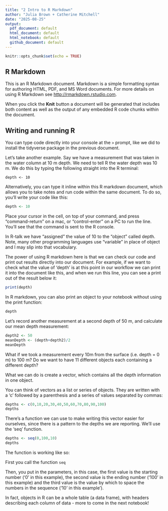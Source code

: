 ```yaml
---
title: "2 Intro to R Markdown"
author: "Julia Brown + Catherine Mitchell"
date: "2025-08-25"
output: 
  pdf_document: default
  html_document: default
  html_notebook: default
  github_document: default
---
```


```r
knitr::opts_chunk$set(echo = TRUE)
```

## R Markdown

This is an R Markdown document. Markdown is a simple formatting syntax for authoring HTML, PDF, and MS Word documents. For more details on using R Markdown see <http://rmarkdown.rstudio.com>.

When you click the **Knit** button a document will be generated that includes both content as well as the output of any embedded R code chunks within the document. 

## Writing and running R

You can type code directly into your console at the `>` prompt, like we did to install the tidyverse package in the previous document.

Let's take another example. Say we have a measurement that was taken in the water column at 10 m depth. We need to tell R the water depth was 10 m. We do this by typing the following straight into the R terminal:

```
depth <- 10
```

Alternatively, you can type it inline within this R markdown document, which allows you to take notes and run code within the same document.  To do so, you'll write your code like this:

``` r
depth <- 10
```

Place your cursor in the cell, on top of your command, and press "command-return" on a mac, or "control-enter" on a PC to run the line. You'll see that the command is sent to the R console.

In R-talk we have "assigned" the value of 10 to the "object" called depth. Note, many other programming languages use "variable" in place of object and I may slip into that vocabulary. 

The power of using R markdown here is that we can check our code and print out results directly into our document. For example, if we want to check what the value of 'depth' is at this point in our workflow we can print it into the document like this, and when we run this line, you can see a print out of the result below it:

```r
print(depth)
```

In R markdown, you can also print an object to your notebook without using the print function:

```r
depth
```


Let's record another measurement at a second depth of 50 m, and calculate our mean depth measurement:

```r
depth2 <- 50
meanDepth <- (depth+depth2)/2
meanDepth
```

What if we took a measurement every 10m from the surface (i.e. depth = 0 m) to 100 m? Do we want to have 11 different objects each containing a different depth? 

What we can do is create a vector, which contains all the depth information in one object. 

You can think of vectors as a list or series of objects. They are written with a 'c' followed by a parenthesis and a series of values separated by commas:

```r
depths <- c(0,10,20,30,40,50,60,70,80,90,100)
depths
```

There's a function we can use to make writing this vector easier for ourselves, since there is a pattern to the depths we are reporting.  We'll use the 'seq' function. 

```r
depths <- seq(0,100,10)
depths
```

The function is working like so:

First you call the function
```seq```

Then, you put in the parameters, in this case, the first value is the starting number ('0' in this example), the second value is the ending number ('100' in this example) and the third value is the value by which to space the numbers in the sequence ('10' in this example').

In fact, objects in R can be a whole table (a data frame), with headers describing each column of data - more to come in the next notebook!